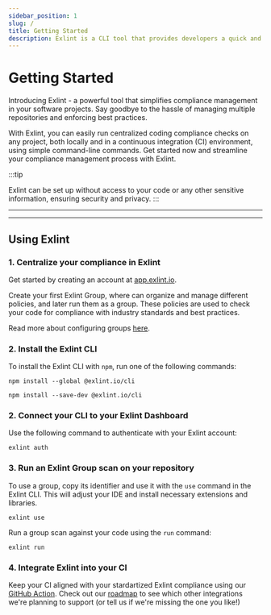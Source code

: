 ```yaml
---
sidebar_position: 1
slug: /
title: Getting Started
description: Exlint is a CLI tool that provides developers a quick and efficient application of multiple coding rule policies in multiple projects
---
```



# Getting Started

Introducing Exlint - a powerful tool that simplifies compliance management in your software projects.
Say goodbye to the hassle of managing multiple repositories and enforcing best practices.

With Exlint, you can easily run centralized coding compliance checks on any project, both locally and in a continuous integration (CI) environment, using simple command-line commands.
Get started now and streamline your compliance management process with Exlint.

:::tip

Exlint can be set up without access to your code or any other sensitive information, ensuring security and privacy.
:::

---

<div style={{ display: 'flex', justifyContent: 'center', alignItems: 'center' }}>
	<html>
		<head>
			<link rel="stylesheet" type="text/css" href="/static/cmd/asciinema-player.css" />
		</head>
		<body>
			<div id="player"></div>
			<script src="/static/cmd/asciinema-player.min.js"></script>
			<script>
				AsciinemaPlayer.create( '/static/cmd/554778.cast', document.getElementById('player'), );
			</script>
		</body>
	</html>
</div>

---

## Using Exlint

### 1. Centralize your compliance in Exlint

Get started by creating an account at [app.exlint.io](https://app.exlint.io).

Create your first Exlint Group, where can organize and manage different policies, and later run them as a group.
These policies are used to check your code for compliance with industry standards and best practices.

Read more about configuring groups [here](setup/groups).

### 2. Install the Exlint CLI

To install the Exlint CLI with `npm`, run one of the following commands:

<Tabs>
  <TabItem value='Global' label='Global' default>

    npm install --global @exlint.io/cli

  </TabItem>
  <TabItem value='Local' label='Local' default>

    npm install --save-dev @exlint.io/cli

  </TabItem>
</Tabs>

### 2. Connect your CLI to your Exlint Dashboard

Use the following command to authenticate with your Exlint account:

    exlint auth

### 3. Run an Exlint Group scan on your repository

To use a group, copy its identifier and use it with the `use` command in the Exlint CLI.
This will adjust your IDE and install necessary extensions and libraries.

    exlint use

Run a group scan against your code using the `run` command:

    exlint run

### 4. Integrate Exlint into your CI&#x20;

Keep your CI aligned with your stardartized Exlint compliance using our [GitHub Action](/cicd-examples/github-action).
Check out our [roadmap](https://github.com/orgs/Exlint/projects/3) to see which other integrations we're planning to support (or tell us if we're missing the one you like!)

